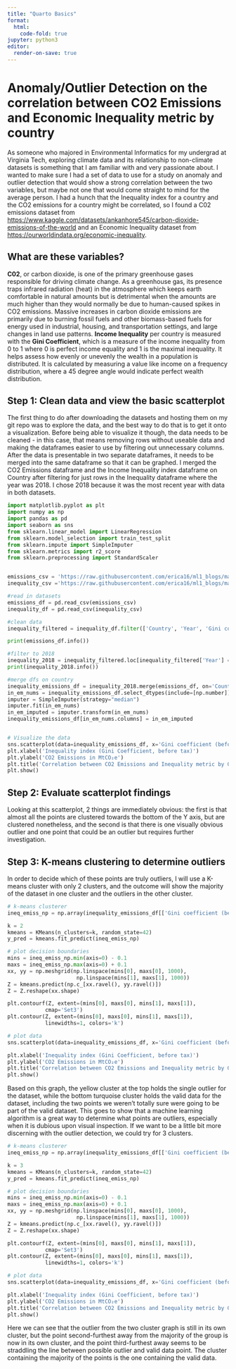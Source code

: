 ```yaml
---
title: "Quarto Basics"
format:
  html:
    code-fold: true
jupyter: python3
editor:
  render-on-save: true
---
```

# Anomaly/Outlier Detection on the correlation between CO2 Emissions and Economic Inequality metric by country
As someone who majored in Environmental Informatics for my undergrad at Virginia Tech, exploring climate data and its relationship to non-climate datasets is something that I am familiar with and very passionate about. I wanted to make sure I had a set of data to use for a study on anomaly and outlier detection that would show a strong correlation between the two variables, but maybe not one that would come straight to mind for the average person. I had a hunch that the Inequality index for a country and the CO2 emissions for a country might be correlated, so I found a C02 emissions dataset from <https://www.kaggle.com/datasets/ankanhore545/carbon-dioxide-emissions-of-the-world> and an Economic Inequality dataset from <https://ourworldindata.org/economic-inequality>.

## What are these variables?
**C02**, or carbon dioxide, is one of the primary greenhouse gases responsible for driving climate change. As a greenhouse gas, its presence traps infrared radiation (heat) in the atmosphere which keeps earth comfortable in natural amounts but is detrimental when the amounts are much higher than they would normally be due to human-caused spikes in CO2 emissions. Massive increases in carbon dioxide emissions are primarily due to burning fossil fuels and other biomass-based fuels for energy used in industrial, housing, and transportation settings, and large changes in land use patterns.
**Income Inequality** per country is measured with the **Gini Coefficient**, which is a measure of the income inequality from 0 to 1 where 0 is perfect income equality and 1 is the maximal inequality. It helps assess how evenly or unevenly the wealth in a population is distributed. It is calculated by measuring a value like income on a frequency distribution, where a 45 degree angle would indicate perfect wealth distribution.

## Step 1: Clean data and view the basic scatterplot
The first thing to do after downloading the datasets and hosting them on my git repo was to explore the data, and the best way to do that is to get it onto a visualization. Before being able to visualize it though, the data needs to be cleaned - in this case, that means removing rows without useable data and making the dataframes easier to use by filtering out unnecessary columns. After the data is presentable in two separate dataframes, it needs to be merged into the same dataframe so that it can be graphed. I merged the CO2 Emissions dataframe and the Income Inequality index dataframe on Country after filtering for just rows in the Inequality dataframe where the year was 2018. I chose 2018 because it was the most recent year with data in both datasets.

```python
import matplotlib.pyplot as plt
import numpy as np
import pandas as pd
import seaborn as sns
from sklearn.linear_model import LinearRegression
from sklearn.model_selection import train_test_split
from sklearn.impute import SimpleImputer
from sklearn.metrics import r2_score
from sklearn.preprocessing import StandardScaler


emissions_csv = 'https://raw.githubusercontent.com/erica16/ml1_blogs/main/data/historical_emissions.csv'
inequality_csv ='https://raw.githubusercontent.com/erica16/ml1_blogs/main/data/inequality.csv'

#read in datasets
emissions_df = pd.read_csv(emissions_csv)
inequality_df = pd.read_csv(inequality_csv)

#clean data
inequality_filtered = inequality_df.filter(['Country', 'Year', 'Gini coefficient (before tax) (World Inequality Database)'])

print(emissions_df.info())

#filter to 2018
inequality_2018 = inequality_filtered.loc[inequality_filtered['Year'] == 2018]
print(inequality_2018.info())

#merge dfs on country
inequality_emissions_df = inequality_2018.merge(emissions_df, on='Country')
in_em_nums = inequality_emissions_df.select_dtypes(include=[np.number])
imputer = SimpleImputer(strategy="median")
imputer.fit(in_em_nums)
in_em_imputed = imputer.transform(in_em_nums)
inequality_emissions_df[in_em_nums.columns] = in_em_imputed


# Visualize the data
sns.scatterplot(data=inequality_emissions_df, x='Gini coefficient (before tax) (World Inequality Database)' ,y='2018')
plt.xlabel('Inequality index (Gini Coefficient, before tax)')
plt.ylabel('CO2 Emissions in MtCO₂e')
plt.title('Correlation between CO2 Emissions and Inequality metric by Country in 2018')
plt.show()
```

## Step 2: Evaluate scatterplot findings
Looking at this scatterplot, 2 things are immediately obvious: the first is that almost all the points are clustered towards the bottom of the Y axis, but are clustered nonetheless, and the second is that there is one visually obvious outlier and one point that could be an outlier but requires further investigation. 

## Step 3: K-means clustering to determine outliers
In order to decide which of these points are truly outliers, I will use a K-means cluster with only 2 clusters, and the outcome will show the majority of the dataset in one cluster and the outliers in the other cluster.

```python
# k-means clusterer
ineq_emiss_np = np.array(inequality_emissions_df[['Gini coefficient (before tax) (World Inequality Database)', '2018']])

k = 2
kmeans = KMeans(n_clusters=k, random_state=42)
y_pred = kmeans.fit_predict(ineq_emiss_np)

# plot decision boundaries
mins = ineq_emiss_np.min(axis=0) - 0.1
maxs = ineq_emiss_np.max(axis=0) + 0.1
xx, yy = np.meshgrid(np.linspace(mins[0], maxs[0], 1000),
                      np.linspace(mins[1], maxs[1], 1000))
Z = kmeans.predict(np.c_[xx.ravel(), yy.ravel()])
Z = Z.reshape(xx.shape)

plt.contourf(Z, extent=(mins[0], maxs[0], mins[1], maxs[1]),
            cmap='Set3')
plt.contour(Z, extent=(mins[0], maxs[0], mins[1], maxs[1]),
            linewidths=1, colors='k')

# plot data
sns.scatterplot(data=inequality_emissions_df, x='Gini coefficient (before tax) (World Inequality Database)', y='2018', s = 100)

plt.xlabel('Inequality index (Gini Coefficient, before tax)')
plt.ylabel('CO2 Emissions in MtCO₂e')
plt.title('Correlation between CO2 Emissions and Inequality metric by Country in 2018')
plt.show()
```

Based on this graph, the yellow cluster at the top holds the single outlier for the dataset, while the bottom turquoise cluster holds the valid data for the dataset, including the two points we weren't totally sure were going to be part of the valid dataset. This goes to show that a machine learning algorithm is a great way to determine what points are outliers, especially when it is dubious upon visual inspection. If we want to be a little bit more discerning with the outlier detection, we could try for 3 clusters.

```python
# k-means clusterer
ineq_emiss_np = np.array(inequality_emissions_df[['Gini coefficient (before tax) (World Inequality Database)', '2018']])

k = 3
kmeans = KMeans(n_clusters=k, random_state=42)
y_pred = kmeans.fit_predict(ineq_emiss_np)

# plot decision boundaries
mins = ineq_emiss_np.min(axis=0) - 0.1
maxs = ineq_emiss_np.max(axis=0) + 0.1
xx, yy = np.meshgrid(np.linspace(mins[0], maxs[0], 1000),
                      np.linspace(mins[1], maxs[1], 1000))
Z = kmeans.predict(np.c_[xx.ravel(), yy.ravel()])
Z = Z.reshape(xx.shape)

plt.contourf(Z, extent=(mins[0], maxs[0], mins[1], maxs[1]),
            cmap='Set3')
plt.contour(Z, extent=(mins[0], maxs[0], mins[1], maxs[1]),
            linewidths=1, colors='k')

# plot data
sns.scatterplot(data=inequality_emissions_df, x='Gini coefficient (before tax) (World Inequality Database)', y='2018', s = 100)

plt.xlabel('Inequality index (Gini Coefficient, before tax)')
plt.ylabel('CO2 Emissions in MtCO₂e')
plt.title('Correlation between CO2 Emissions and Inequality metric by Country in 2018')
plt.show()
```

Here we can see that the outlier from the two cluster graph is still in its own cluster, but the point second-furthest away from the majority of the group is now in its own cluster, and the point third-furthest away seems to be straddling the line between possible outlier and valid data point. The cluster containing the majority of the points is the one containing the valid data.